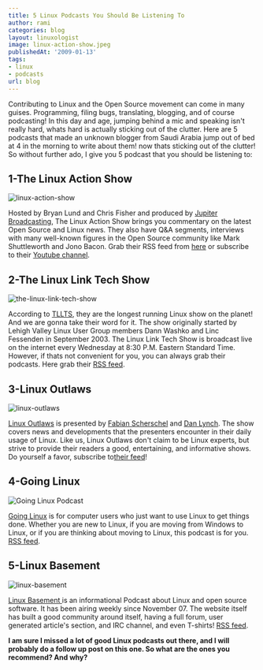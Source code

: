 ```yaml
---
title: 5 Linux Podcasts You Should Be Listening To
author: rami
categories: blog
layout: linuxologist
image: linux-action-show.jpeg
publishedAt: '2009-01-13'
tags:
- linux
- podcasts
url: blog
---
```


Contributing to Linux and the Open Source movement can come in many guises. Programming, filing bugs, translating, blogging, and of course podcasting! In this day and age, jumping behind a mic and speaking isn't really hard, whats hard is actually sticking out of the clutter. Here are 5 podcasts that made an unknown blogger from Saudi Arabia jump out of bed at 4  in the morning to write about them! now thats sticking out of the clutter! So without further ado, I give you 5 podcast that you should be listening to:

## 1-The Linux Action Show

![linux-action-show](/assets/images/content/blog/linux-action-show.jpeg)

Hosted by Bryan Lund and Chris Fisher and produced by [Jupiter Broadcasting](http://www.jupiterbroadcasting.com/?cat=4), The Linux Action Show brings you commentary on the latest Open Source and Linux news. They also have Q&A segments, interviews with many well-known figures in the Open Source community like Mark Shuttleworth and Jono Bacon. Grab their RSS feed from [here](http://www.jupiterbroadcasting.com/?feed=rss2) or subscribe to their [Youtube channel](http://www.youtube.com/user/jupiterbroadcasting).

## 2-The Linux Link Tech Show

![the-linux-link-tech-show](/assets/images/content/blog/the-linux-link-tech-show.jpeg)

According to [TLLTS](http://www.tllts.org/index.php), they are the longest running Linux show on the planet! And we are gonna take their word for it. The show originally started by Lehigh Valley Linux User Group members Dann Washko and Linc Fessenden in September 2003\. The Linux Link Tech Show is broadcast live on the internet every Wednesday at 8:30 P.M. Eastern Standard Time. However, if thats not convenient for you, you can always grab their podcasts. Here grab their [RSS feed](http://feeds.feedburner.com/TheLinuxLinkTechShowOgg-vorbisFeed).

## 3-Linux Outlaws

![linux-outlaws](/assets/images/content/blog/linux-outlaws.png)

[Linux Outlaws](http://linuxoutlaws.com/) is presented by [Fabian Scherschel](http://en.wikipedia.org/wiki/Fabian_Scherschel "Fabian Scherschel") and [Dan Lynch](http://en.wikipedia.org/wiki/Dan_Lynch "Dan Lynch"). The show covers news and developments that the presenters encounter in their daily usage of Linux. Like us, Linux Outlaws don't claim to be Linux experts, but strive to provide their readers a good, entertaining, and informative shows. Do yourself a favor, subscribe to[their feed](http://feeds.feedburner.com/linuxoutlaws-ogg)!

## 4-Going Linux

![Going Linux Podcast](/assets/images/content/blog/going-linux-podcast.jpg)

[Going Linux](http://goinglinux.com/) is for computer users who just want to use Linux to get things done. Whether you are new to Linux, if you are moving from Windows to Linux, or if you are thinking about moving to Linux, this podcast is for you. [RSS feed](http://goinglinux.com/oggpodcast.xml).

## 5-Linux Basement

![linux-basement](/assets/images/content/blog/linux-basement.png)

[Linux Basement ](http://linuxbasement.com/)is an informational Podcast about Linux and open source software. It has been airing weekly since November 07\. The website itself has built a good community around itself, having a full forum, user generated article's section, and IRC channel, and even T-shirts! [RSS feed](http://www.linuxbasement.com/ogg-full/feed).

**I am sure I missed a lot of good Linux podcasts out there, and I will probably do a follow up post on this one. So what are the ones you recommend? And why?**
